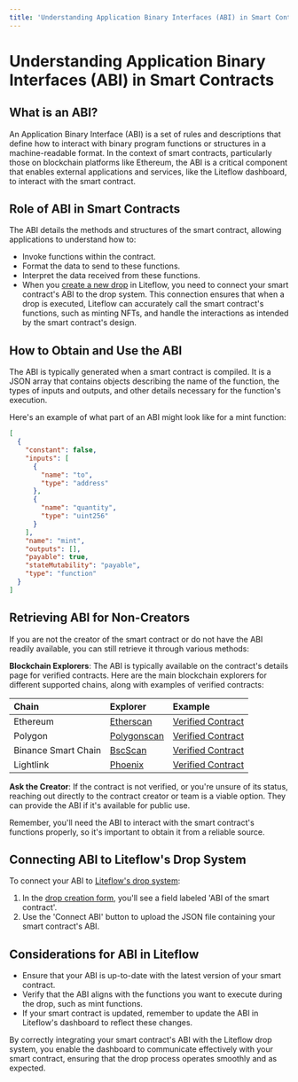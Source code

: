 ```yaml
---
title: 'Understanding Application Binary Interfaces (ABI) in Smart Contracts'
---
```


# Understanding Application Binary Interfaces (ABI) in Smart Contracts

## What is an ABI?

An Application Binary Interface (ABI) is a set of rules and descriptions that define how to interact with binary program functions or structures in a machine-readable format. In the context of smart contracts, particularly those on blockchain platforms like Ethereum, the ABI is a critical component that enables external applications and services, like the Liteflow dashboard, to interact with the smart contract.

## Role of ABI in Smart Contracts

The ABI details the methods and structures of the smart contract, allowing applications to understand how to:

- Invoke functions within the contract.
- Format the data to send to these functions.
- Interpret the data received from these functions.
- When you [create a new drop](/guides/drop) in Liteflow, you need to connect your smart contract's ABI to the drop system. This connection ensures that when a drop is executed, Liteflow can accurately call the smart contract's functions, such as minting NFTs, and handle the interactions as intended by the smart contract's design.

## How to Obtain and Use the ABI

The ABI is typically generated when a smart contract is compiled. It is a JSON array that contains objects describing the name of the function, the types of inputs and outputs, and other details necessary for the function's execution.

Here's an example of what part of an ABI might look like for a mint function:

```json
[
  {
    "constant": false,
    "inputs": [
      {
        "name": "to",
        "type": "address"
      },
      {
        "name": "quantity",
        "type": "uint256"
      }
    ],
    "name": "mint",
    "outputs": [],
    "payable": true,
    "stateMutability": "payable",
    "type": "function"
  }
]
```

## Retrieving ABI for Non-Creators

If you are not the creator of the smart contract or do not have the ABI readily available, you can still retrieve it through various methods:

**Blockchain Explorers**: The ABI is typically available on the contract's details page for verified contracts. Here are the main blockchain explorers for different supported chains, along with examples of verified contracts:

| Chain               | Explorer                                 | Example                                                                                                           |
| :------------------ | :--------------------------------------- | :---------------------------------------------------------------------------------------------------------------- |
| Ethereum            | [Etherscan](https://etherscan.io/)       | [Verified Contract](https://etherscan.io/address/0x524cab2ec69124574082676e6f654a18df49a048#code)                 |
| Polygon             | [Polygonscan](https://polygonscan.com/)  | [Verified Contract](https://polygonscan.com/address/0x48c75fbf0452fa8ff2928ddf46b0fe7629cca2ff#code)              |
| Binance Smart Chain | [BscScan](https://bscscan.com/)          | [Verified Contract](https://bscscan.com/address/0x85f0e02cb992aa1f9f47112f815f519ef1a59e2d#code)                  |
| Lightlink           | [Phoenix](https://phoenix.lightlink.io/) | [Verified Contract](https://phoenix.lightlink.io/address/0x853B62fDba352589711e4ebcEa90d8B0810Ae43F?tab=contract) |

**Ask the Creator**: If the contract is not verified, or you're unsure of its status, reaching out directly to the contract creator or team is a viable option. They can provide the ABI if it's available for public use.

Remember, you'll need the ABI to interact with the smart contract's functions properly, so it's important to obtain it from a reliable source.

## Connecting ABI to Liteflow's Drop System

To connect your ABI to [Liteflow's drop system](/guides/drop):

1. In the [drop creation form](https://dashboard.liteflow.com/drops/new), you'll see a field labeled 'ABI of the smart contract'.
2. Use the 'Connect ABI' button to upload the JSON file containing your smart contract's ABI.

## Considerations for ABI in Liteflow

- Ensure that your ABI is up-to-date with the latest version of your smart contract.
- Verify that the ABI aligns with the functions you want to execute during the drop, such as mint functions.
- If your smart contract is updated, remember to update the ABI in Liteflow's dashboard to reflect these changes.

By correctly integrating your smart contract's ABI with the Liteflow drop system, you enable the dashboard to communicate effectively with your smart contract, ensuring that the drop process operates smoothly and as expected.
